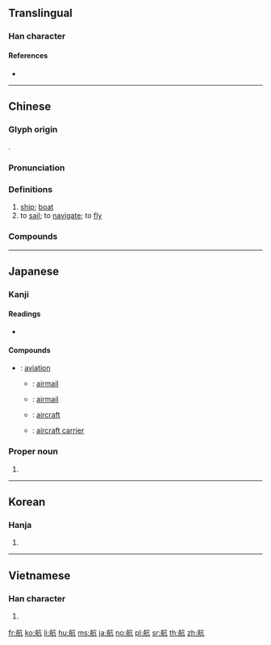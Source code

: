 {{character info/new}}
==Translingual==

===Han character===
{{Han char|rn=137|rad=舟|as=04|sn=10|four=20417|canj=HYYHN|ids=⿰舟亢}}

====References====
* {{Han ref|kx=1009.270|dkj=30385|dj=1467.070|hdz=53058.020|uh=822A|ud=33322|bh=AFE8|bd=45032}}

----

==Chinese==
{{zh-forms}}

===Glyph origin===
{{Han etym}}
{{Han compound|舟|亢|ls=psc|c1=s|c2=p|t1=boat}}.

===Pronunciation===
{{zh-pron
|m=háng
|c=hong4
|h=pfs=
|md=hòng
|mn=hâng
|w=3hhaan
|mc=y
|oc=y
|cat=n,v
}}

===Definitions===
{{zh-hanzi}}

# [[ship]]; [[boat]]
# to [[sail]]; to [[navigate]]; {{lb|zh|of airplane}} to [[fly]]

===Compounds===
{{zh-der|主航道|停航|出航|北洋航線|南洋航線|回航|境外直航|夜航|宇航|密航|導航|導航器|導航衛星|引航|慈航|慈航普渡|慣性導航|指揮導航|啟航|梯山航海|梯航|棧山航海|民航|民航飛機|滑航|滑航艇|空中護航|續航|續航力|續航器|航務|航向|航天站|航天飛機|航太|航太工業|航政|航業|航標|航權|航次|航海|航海家|航海日誌|航海曆|航海梯山|航海節|航班|航發中心|航程|航空|航空信|航空公司|航空包裹|航空器|航空學校|航空工程|航空攝影|航空母艦|航空版|航空病|航空站|航空線|航空郵遞|航空醫學|航線|航船|航行|航行燈|航路|航路標識|航途|航速|航運|航道|航郵|處女航|衛星導航|裴航|試航|護航|起航|巡航|返航|迷航|通航|開航|領航|領航員|飛航|首航}}

----

==Japanese==

===Kanji===
{{ja-kanji|grade=4|rs=舟04}}

====Readings====
* {{ja-readings|goon=[[ごう]] (gō) {{non-joyo-reading}}|kanon=[[こう]] (kō)|kun=[[わたる]] (wataru)}}

====Compounds====
* {{ja-r|航空|こうくう}}: [[aviation]]
** {{ja-r|航空便|こうくうびん}}: [[airmail]]
** {{ja-r|航空郵便|こうくうゆうびん}}: [[airmail]]
** {{ja-r|航空機|こうくうき}}: [[aircraft]]
** {{ja-r|航空母艦|こうくうぼかん}}: [[aircraft carrier]]

===Proper noun===
{{ja-pos|proper|わたる}}

# {{given name|male|lang=ja|sort=わたる}}

----

==Korean==

===Hanja===
{{ko-hanja|hangeul=[[항]]|eumhun=|rv=hang|mr=hang|y=hang}}

# {{defn|lang=ko|sort=舟04}}

----

==Vietnamese==

===Han character===
{{vi-hantu|[[hàng]]|rs=舟04}}

# {{defn|lang=vi|sort=舟04}}

[[fr:航]]
[[ko:航]]
[[li:航]]
[[hu:航]]
[[ms:航]]
[[ja:航]]
[[no:航]]
[[pl:航]]
[[sr:航]]
[[th:航]]
[[zh:航]]